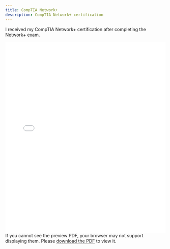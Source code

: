 ```yaml
---
title: CompTIA Network+
description: CompTIA Network+ certification
---
```


I received my CompTIA Network+ certification after completing the Network+ exam.

<embed src="/Holden_Hewett_CompTIA_Network+_cert.pdf#zoom=65" width="100%" height="600px" type="application/pdf">
    If you cannot see the preview PDF, your browser may not support displaying them. Please 
    <a href="/Holden_Hewett_CompTIA_Network+_cert.pdf">download the PDF</a> to view it.
</embed>